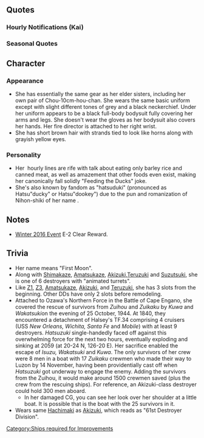 {{ShipPageHeader}}

==Quotes==
{{ShipQuotes
|Introduction = 秋月型駆逐艦、その四番艦、初月だ。お前が提督か？いいだろう。僕が行こう。
|Introduction/En = I'm the fourth ship of the Akizuki-class destroyers, Hatsuzuki. Are you the Admiral? Very well, I'll march on.

|Introduction/Kai = 秋月型防空駆逐艦、四番艦初月だ。お前も行くのか？ならば僕がお前を守る。約束だ！
|Introduction/Kai/En = Fourth ship of the Akizuki-class Air Defense Destroyers, Hatsuzuki here. Are you fighting on as well? Then I shall protect you. That's a promise!

|Library = 秋月型防空駆逐艦、四番艦の初月だ。<br>舞鶴で生まれた。姉さんたちと共に、第六十一駆逐隊を編成、マリアナ沖海戦や、レイテ沖海戦に参加した。<br>防空戦闘、空母救援を実施した後、艦隊の殿として僕は敵艦隊に向かった。
|Library/En = Fourth ship of the Akizuki-class anti-air destroyers, Hatsuzuki.<br>I was born in Maizuru. My sisters and I formed the 61st Destroyer Division that fought in the Marianas and Leyte.<br>In anti-air battles, I covered the rescue of aircraft carriers. Acting as a part of the fleet's rear guard, I faced the enemy.
|Library/Note = She participated in efforts to rescue the crew of Taihou, Zuikaku & Zuihou.

|Secretary 1 = 呼んだか？なんだ？
|Secretary 1/En = Did you call me? What is it?

|Secretary 2 = ん！第六十一駆逐隊だが
|Secretary 2/En = Yeah, we're the 61st Destroyer Division.

|Secretary 3 = またお前か？なんだ？寂しいのか？大人だろう？まあいい、最後まで…僕が守ろう！
|Secretary 3/En = You again? What is it? Could it be that you're lonely? You're an adult, aren't you? Well, whatever, I'll protect you... until the end.

|Idle = もしも時のために、内火艇の整備もしっかりしなければ。僕の方も、もちろん可燃物は出来るだけ排除して…
|Idle/En = I should get the transport craft properly maintained, just in case. And better if I remove any flammables off from myself as well…

|Secretary Married = いや…別にどこに用事があるわけじゃ…お前は強い提督だな。少しだけだ,少しだけ…肩を貸してもらっていいか？はぁ…落ち着くな…すまん…
|Secretary Married/En = No it's... not that I have something to do, it's just… You are one tough Admiral, you know that? Could... Could I lean on your shoulder, just for a moment…? Phew… This feels nice… Thank you...

|Wedding = 提督、なに？姉さんならあっちだよ。ええ？僕に！？これは…指に…あ…あの…いいのか？僕は何も返せないけど…そうか？分かった！
|Wedding/En = What is it, Admiral? If you're looking for my sister, she's over there... What? This is for me!? This… it's for my finger… but… I… Are you sure? I don't have anything I could give back to you… Really? Okay!

|Looking At Scores = 情報か？分かった。僕が取って来よう。
|Looking At Scores/En = Looking for information? Very well. Let me go get it for you.

|Joining A Fleet = 第六十一駆逐隊初月、出撃するぞ！
|Joining A Fleet/En = 61st Destroyer Division, Hatsuzuki, moving out!

|Equipment 1 = うん。良いみたいだ！助かる！
|Equipment 1/En = All right. Seems good. I appreciate it!

|Equipment 1/Kai = 悪くないな。うん。助かる！
|Equipment 1/Kai/En = Not bad. Right, thanks!

|Equipment 2 = これは…僕に使えるか？
|Equipment 2/En = This… can I make use of this?

|Equipment 3 = ここは任せろ！心配するな！
|Equipment 3/En = Leave this to me! Don't worry!

|Supply = ありがとう！助かる！
|Supply/En = Thanks! Much appreciated!

|Docking Minor = 僕はまだ戦えるが…
|Docking Minor/En = But I can still fight...

|Docking Major = 内火艇が…いや。少しだけ痛む。すまない…
|Docking Major/En = The transport craft... No. It just hurts a little. I'm sorry...

|Construction = 新しい艦だ！よかったな。
|Construction/En = A new vessel! A great thing, isn't it.

|Returning From Sortie = 提督よ、艦隊が戻ったぞ！
|Returning From Sortie/En = The fleet has returned, Admiral!

|Starting A Sortie = よし、僕が行く。初月出るぞ！姉さん、ここは任せて！
|Starting A Sortie/En = All right, I'm moving out. Hatsuzuki, sortieing! Sis, leave this one to me!

|Starting A Sortie/Kai = 僕が行く、初月出るぞ！瑞鶴,姉さん、ここは任せて！
|Starting A Sortie/Kai/En = All right, I'm moving out. Hatsuzuki, sortieing! Zuikaku, Sis, leave this one to me!

|Battle Start = 敵艦隊発見だ！敵は多いぞ…砲撃戦用意！行くぞ！
|Battle Start/En = Enemy fleet spotted! They're a crowd... Ready guns! Moving in!

|Attack = 何、当たらなければいい。両舷一杯！
|Attack/En = We're fine as long as we don't get hit. Ahead full!

|Night Battle = 夜戦か？望むところだ。各艦,僕が先頭で行く！行くぞ！
|Night Battle/En = Night battle, huh? Bring it on. All ships, I'll be taking point! Let's go!

|Night Attack = そこだ！撃て！
|Night Attack/En = There! Open fire!

|MVP = 僕の戦果が！？はぁ…そうか？でも、それは艦隊の戦果だから。僕はいらないよ。
|MVP/En = My accomplishments!? I see… But no, that's the accomplishment of the fleet. I don't need my name on it.

|Minor Damage 1 = あぁ…まだ…まだ走れるさ！
|Minor Damage 1/En = Agh… Not yet… I can still run!

|Minor Damage 2 = ちぇ…あててくるな…まだ沈むわけにはいかない…まだだ！
|Minor Damage 2/En = Tsk… They've got some aim… But I'm not going down. Not just yet!

|Major Damage = ひゃぁ…！くそ、内火艇が…まだ…まだ僕は沈まないぞ！まだだ！
|Major Damage/En = Ahhh…! Damn, the transport craft…No… I'm not gonna go down! Not yet!

|Major Damage/Kai = くそ、内火艇が…でも僕はもう…沈まない！
|Major Damage/Kai/En = Damn, the transport craft… But no… I am not going down!

|Sunk = 僕は…僕が…出来る事を…やりとげただろうか…僕は…瑞鶴…僕は…
|Sunk/En = Have... Have I… accomplished… everyithing I could…? I… Zuikaku... I…
}}

===Hourly Notifications (Kai)===
{{Shiphourly
| 00JP = 提督、今日は僕が担当する。ああ、違う！秘書官としての報告だ。お前はどうしてそうなんだ…ばか…
| 00EN =Admiral, today I'll be taking care of this for you. Ah! No! I was talking about the reports! How would you even mix that up...stupid...
| 00Note =
| 01JP = マルヒトマルマル。どうした？眠いのか？茶でも淹れようか？
| 01EN =Its 01:00. What's wrong? Tired? Want me to make some tea?
| 01Note =
| 02JP = マルフタマルマル。あまりこういったことは得意じゃないんだが…茶を淹れたぞ。ここに置く。手が空いたら飲んでくれ。
| 02EN =Its 02:00. I'm not really good at this, but here's your tea. I'll leave it here, so drink it when you get the chance.
| 02Note =
| 03JP = マルサンマルマル。僕か？僕は、夜は別に大丈夫だ。鍛錬も十分に積んでいる。甘く見るな。
| 03EN =its 03:00. Sleepy? Late nights don't bother me. Its thanks to my training. Don't look down on me.
| 03Note =
| 04JP = マルヨンマルマル。何だ？あの夜のことか？五十鈴達の前に出て…その後のことは…あまり憶えていないんだ。すまない。
| 04EN =Its 04:00. That night? Well, I don't really remember much, other than Isuzu and the others leaving. Sorry.
| 04Note =In reference to her enabling Isuzu, Kuwa and Wakatsuki to escape while she sunk.
| 05JP = マルゴーマルマル。もう朝だな。朝はいいものだ。明けない夜は…ない。あぁ…太陽の光か。いいものだな。
| 05EN =Its 05:00. Its morning. Morning's are nice. There's no such thing as a night that never ends. Ah, the morning sunlight feels good too.
| 05Note =
| 06JP = マルロクマルマル。朝だ。総員起こし！提督！朝食は任せてくれ、出来る気がする。
| 06EN =Its 06:00! Its morning! All hands on deck! Admiral! Leave breakfast to me. I think I can handle it.
| 06Note =
| 07JP = マルナナマルマル。提督よ、朝食の支度が出来た。麦飯に沢庵、芋の味噌汁だ！さー、遠慮せず食ってくれ！腹いっぱい食えるっていうのは…ありがたい事だな、幸せだ！
| 07EN =Its 07:00; Admiral, breakfast has been prepared. Its boiled barley and rice, pickled daikon radish, and potato miso soup! Eat as much as you like! Being able to eat as much as you like is a wonderful thing...its truly happiness.
| 07Note =Obviously continuing her sister's sad, poor fates.
| 08JP = マルハチマルマル。さー提督、洗い物が終わったら艦隊運営を始めようか？先ずは遠征からでいいか？じゃ…演習か。
| 08EN =Its 08:00. Admiral, once your done washing up, do you want to start morning fleet operations? I guess we should start with expeditions first thing right? or maybe practice?
| 08Note =
| 09JP = マルキュウマルマル。ああ、姉さん！秘書官の仕事…か？ああ、問題なくやれていると自分では思う。どうだろう？
| 09EN =Its 09:00. Ah, Nee-san! Secretarial duties? Yeah, i think I should be able to do them with no problems. At least, i think so.
| 09Note =
| 10JP = ヒトマルマルマル。そうだ！秋月姉さんは僕の自慢だ。我が秋月型のネームシップだ。当然だろう！
| 10EN =its 10:00. That's right! I'm really proud of Akizuki-neesan. She's our nameship after all!
| 10Note =
| 11JP = ヒトヒトマルマル。提督よ、昼食はどうしようか？また僕が作っても良いが…
| 11EN =Its 11:00. Admiral, what do you want to do about lunch? I can make it again if you'd like.
| 11Note =
| 12JP = ヒトフタマルマル。間宮か？一度来てみたかった。カレーを頼んでも良いのか？申し訳ない、では頼む！
| 12EN =Its 12:00. Mamiya? I've always wanted to try her food. Is it okay if i have curry? Thank you so much!
| 12Note =She's asking for this as though it were some expensive or luxurious dish, even though curry is anything but.
| 13JP = ヒトサンマルマル。お昼のカレー、美味しかった。いいものだな、カレー。いいものだな、間宮。
| 13EN =Its 13:00. That curry lunch was delicious! Curry is so good; Mamiya's is so good!
| 13Note =
| 14JP = ヒトヨンマルマル。食べた分、午後はしっかり働こう。訓練と実戦で練度は上がっていく。戦うためにも、生き残るためにも…大切だ。
| 14EN =Its 14:00. Now that we're done with lunch, we should get right to work. Its important that we all learn to work together for both practice and actual combat. That's important not just for combat, but life as well.
| 14Note =
| 15JP = ヒトゴマ…ああ五十鈴か、なんだ？うん、別に問題はないぞ。これは？コンペイトーと水か。ありがとう、もらっておく。
| 15EN =Its 15:0...Ah, Isuzu, what's up? Yeah, I've had no problems. What's this? Konpeitō and water? Thanks, I'll take it.
| 15Note =[https://en.wikipedia.org/wiki/Konpeit%C5%8D Konpeitō] is a Japanese sugar candy. They are often colored but unflavored.
| 16JP = ヒトロクマルマル。うん、五十鈴か？よくしてくれる。色々この艦隊の事も教えてもらってくれる。助かってる。
| 16EN =Its 16:00. Hmm, Isuzu? Yeah, She's treating me well. She's been helping me get used to the base and teaching me alot. She's been a big help.
| 16Note =
| 17JP = ヒトナナマルマル。夕焼けか。もうすぐ夜だな。夜になると僕の長10cmが昂ぶるんだ。僕も心がざわつく...
| 17EN =Its 17:00. Sunset. It's almost night. When night comes, my long 10cm cannon begins to gets excited...my heart as well..
| 17Note =
| 18JP = ヒトハチマルマル。提督よ、夜になる…な。うん、なんでもない、平気だ。
| 18EN =Its 18:00. Admiral, its nighttime...now. Yeah, don't worry, I'm fine.
| 18Note =
| 19JP = ヒトキュウマルマル。ところで、夕飯はどうする？また麦飯を炊こうか？缶詰も少しなら持っている。一緒に…食べよう。
| 19EN =It's 19:00. By the way, What should we do about dinner? Should I cook more boiled barley and rice? I have some a few canned goods as well, so lets...eat together..
| 19Note =
| 20JP = フタマルマルマル。提督、お前こんなに料理が上手いなんて…卑怯だぞ。こんな美味しいものが…この肉は何だ…？ええ！？カツレツ？知らない料理だ。
| 20EN =Its 20:00. Admiral, It's...not fair that you're so good at cooking! This food tastes so good...what kind of meat is this? Huh?..Cutlet?!! I didn't even know such a food existed!
| 20Note =
| 21JP = フタヒトマルマル。よし、腹拵えは終わった。提督ありがとう、感謝しよう。洗い物は僕に任せておけ。それぐらいは…したい。
| 21EN =It's 21:00. Okay, meal time's done. Admiral, thanks; I really appreciate it. I'll take care of washing the plates. I want...to at least do that for you.
| 21Note =
| 22JP = フタフタマルマル。ああ、瑞鶴。大丈夫、問題はない。提督も…ほら、頷いている。僕は…大丈夫だ、心配しないで。
| 22EN =It's 22:00. Ah, Zuikaku. Its fine, no problems so far. Admiral's...well, he agrees. I'm fine. Don't worry about me.
| 22Note =
| 23JP = フタサンマルマル。今夜は少し疲れたな。提督、よく休んで。明日も頑張ろう。お休み。
| 23EN =Its 23:00. I'm a bit tired tonight. Admiral. rest well. Let's work hard tomorrow as well. Good night.
| 23Note =
}}

=== Seasonal Quotes ===
{{Shipquoteseasonal
|Hinamatsuri2016 = 賑やかだな！そうか、雛祭り！潜水艦たちも楽しそうだ。これが菱餅…。なるほど。
|Hinamatsuri2016_EN = It's quite festive! The Hinamatsuri, is it? It seems like the subs are having a good time too. This is the hishimochi... I see.
|Hinamatsuri2016_Clip = {{Audio|file=Hatsuzuki Hinamatsuri 2016.ogg}}
|Hinamatsuri2016_Note =

|WhiteDay2016 = 提督、これは？僕にくれるのか？あ、皆にあげているのか。戦闘糧食の一種だな。いただこう。助かる。
|WhiteDay2016_EN = Admiral, this is? You're giving it to me? Ah, so everyone has received some. So it's a type of combat ration is it. I'll take it. I appreciate it.	
|WhiteDay2016_Clip = {{Audio|file=Hatsuzuki White Day 2016.ogg}}
|WhiteDay2016_Note =

|Spring2016 = 姉さん、その握り飯は？花見の準備？あ、そうか、もうそんな季節か！僕も手伝ってもいいか？塩は…少し濃いめにしよう
|Spring2016_EN = Nee-san, what's the rice ball for? Preparation for flower viewing? I see, so it's already that season! Is it fine if I give you a hand? The salt... let's add more of it.	
|Spring2016_Clip = {{Audio|file=Hatsuzuki_Spring_2016.ogg}}
|Spring2016_Note = 

|ThirdAnniversary2016 = この艦隊も三周年！というわけか。大したものだ。僕も、祝おう。おめでとう提督。
|ThirdAnniversary2016_EN = So this fleet is now three years old. That's impressive. I'll also celebrate in joy of this event. Congrats, Admiral.
|ThirdAnniversary2016_Clip = {{Audio|file=Hatsuzuki_Third_Anniversary.ogg}}
|ThirdAnniversary2016_Note = 

|RainySeason2016 = 雨が続くなぁ。少し体が訛りそうだ。こんな日は缶詰の整理でもしよう。あ… これ、膨らんでる。駄目…だな。
|RainySeason2016_EN = It's still raining. It seems my body is getting a little stiff. Guess I'll arrange my food cans on a day like this. Ah, this one is inflated. It's... no good anymore.
|RainySeason2016_Clip = {{Audio|file=Hatsuzuki Rainy Season 2016.ogg}}
|RainySeason2016_Note = 

|EarlySummer2016 = もうすぐ夏かあ…僕の名前の意味は知ってるか？うん、そうだ！だからどうということもないが、な。
|EarlySummer2016_EN = So it'll be summer soon... Do you know the meaning behind my name? Yes, that's right! Still, it's nothing really special, yeah.
|EarlySummer2016_Clip = {{Audio|file=Hatsuzuki Early Summer 2016.ogg}}
|EarlySummer2016_Note = 'Hatsuzuki' means the new moon during the eighth month of the year in the lunar calendar.

|MidSummer2016 = この季節、僕は嫌いじゃないな。一部の艦は、少し物資が足りないのか、装甲に問題があるようだ。心配だな。
|MidSummer2016_EN = I don't really hate this season. Maybe it's because of material shortage, but it appears that some ships are lacking in armor. That's worrisome.
|MidSummer2016_Clip = {{Audio|file=Hatsuzuki Mid-Summer 2016.ogg}}
|MidSummer2016_Note = Hatsuzuki doesn't know that this "lack in armor" (clothes) are simply girls wearing swimsuits and enjoying the summer at the beach. Possibly due to having lived in times of poverty, she doesn't know about swimsuits.

|Fall2016 = いや、あの戦いは、最後あまり覚えていないんだ。ただ、やれることを全力でやった……そんな気持ちは、ある。この胸の奥に。
|Fall2016_EN = No, I do not remember much of that fight at the end. However, I did my best with what I can do ... I feel so. Deep in my heart.
|Fall2016_Clip = {{Audio|file=Hatsuzuki Late Fall 2016.ogg}}
|Fall2016_Note =

|Sanma2016 = 北洋漁業？いや、秋刀魚漁の支援か。なるほど。この季節ならではだな。よし、僕も一肌脱ごう。探照灯だな？
|Sanma2016_EN = North Pacific Ocean Fishery? No, it was just supporting saury fishing. I see. It's because it's the season. Alright, I'll do my best as well. Searchlights right?
|Sanma2016_Clip = {{Audio|file=Hatsuzuki Sanma 2016.ogg}}

|Christmas2016 = クリスマス？そうか、これが。食事も豪華だな。
|Christmas2016_EN = Christmas? So this must be it. The food looks grand as well...
|Christmas2016_Clip = {{Audio|file=Hatsuzuki Christmas 2016.ogg}}

|EndofYear2016 = うん、年末の大掃除か？それは必要のことだな。僕も手伝おう。いえ、何かふきれた気持ちで。体が動きしたいだ。
|EndofYear2016_EN = Yup, New Year's cleaning huh? That's something important. I'll help out. No, I just feel like it. I want to move about.
|EndofYear2016_Clip = {{Audio|file=Hatsuzuki End of Year 2016.ogg}}

|NewYear2017 = 新年、あけましておめでとう。今年も宜しく頼む。ああ、餅つきか！よし、僕も手伝おう。
|NewYear2017_EN = Happy New Year. I'm counting on you this year too. Ah, Mochizuki? Right, I'll help too.
|NewYear2017_Clip = {{Audio|file=Hatsuzuki New Year 2017.ogg}}

|Setsubun2017 = 大淀、その豆は…？あ、そうか、節分。鬼役は誰なの？…え、姉さん？！ 
|Setsubun2017_EN = Ooyodo, what are these beans for? Oh, I understand, Setsubun. Who is going to play the demon? Huh? Big Sis?
|Setsubun2017_Clip = {{Audio|file=Hatsuzuki Setsubun 2017.ogg}}

|FourthAnniversary2017 = 四周年、というわけか！　提督、おめでとう。僕も、お前と皆の役に立てて、嬉しい。これからも、僕が……護る
|FourthAnniversary2017_EN = So it's the 4th anniversary! Admiral, congratulations. I'm happy to be of help to you and everyone else. I'll continue... protecting everyone.
|FourthAnniversary2017_Clip = {{Audio|file=Hatsuzuki Fourth Anniversary.ogg}}

}}

==Character==
=== Appearance ===
* She has essentially the same gear as her elder sisters, including her own pair of Chou-10cm-hou-chan. She wears the same basic uniform except with slight different tones of grey and a black neckerchief. Under her uniform appears to be a black full-body bodysuit fully covering her arms and legs. She doesn't wear the gloves as her bodysuit also covers her hands. Her fire director is attached to her right wrist.
* She has short brown hair with strands tied to look like horns along with grayish yellow eyes.

=== Personality ===
* Her  hourly lines are rife with talk about eating only barley rice and canned meat, as well as amazement that other foods even exist, making her canonically fall solidly "Feeding the Ducks"  joke.
* She's also known by fandom  as "hatsuduki" (pronounced as Hatsu"ducky" or Hatsu"dookey") due to the pun and romanization of Nihon-shiki of her name .

==Notes==
* [[Winter 2016 Event]] E-2 Clear Reward. 
{{:Akizuki/AACI}}

==Trivia==
* Her name means "First Moon".
* Along with [[Shimakaze]], [[Amatsukaze]], [[Akizuki]],[[Teruzuki]] and [[Suzutsuki]], she is one of 6 destroyers with "animated turrets".
* Like [[Z1]], [[Z3]], [[Amatsukaze]], [[Akizuki]], and [[Teruzuki]], she has 3 slots from the beginning. Other DDs have only 2 slots before remodeling.
* Attached to Ozawa's Northern Force in the Battle of Cape Engano, she covered the rescue of survivors from ''Zuihou'' and ''Zuikaku'' by ''Kuwa'' and ''Wakatsuki ''on the evening of 25 October, 1944. At 1840, they encountered a detachment of Halsey's TF.34 comprising 4 cruisers (USS ''New Orleans, Wichita, Santa Fe'' and ''Mobile'') with at least 9 destroyers. ''Hatsuzuki'' single-handedly faced off against this overwhelming force for the next two hours, eventually exploding and sinking at 2059 (at 20-24 N, 126-20 E). Her sacrifice enabled the escape of ''Isuzu, Wakatsuki'' and ''Kuwa''. The only survivors of her crew were 8 men in a boat with 17 ''Zuikaku'' crewmen who made their way to Luzon by 14 November, having been providentially cast off when ''Hatsuzuki'' got underway to engage the enemy. Adding the survivors from the Zuihou, it would make around 1500 crewmen saved (plus the crew from the rescuing ships). For reference, an Akizuki-class destroyer could hold 300 men aboard.
**In her damaged CG, you can see her look over her shoulder at a little boat. It is possible that is the boat with the 25 survivors in it.
*Wears same [[wikipedia:Hachimaki|Hachimaki]] as [[Akizuki]], which reads as "61st Destroyer Division".

{{ShipPageFooter}}
[[Category:Ships required for Improvements]]